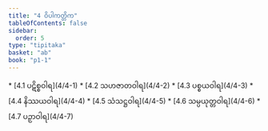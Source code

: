 ```yaml
---
title: "4 ဝိပါကတ္တိက"
tableOfContents: false
sidebar:
  order: 5
type: "tipitaka"
basket: "ab"
book: "p1-1"
---
```



<DynamicBreadcrumb />



<TableOfContents book="p1-1" section="4">
* [4.1 ပဋိစ္စဝါရ](4/4-1)
* [4.2 သဟဇာတဝါရ](4/4-2)
* [4.3 ပစ္စယဝါရ](4/4-3)
* [4.4 နိဿယဝါရ](4/4-4)
* [4.5 သံသဋ္ဌဝါရ](4/4-5)
* [4.6 သမ္ပယုတ္တဝါရ](4/4-6)
* [4.7 ပဉှာဝါရ](4/4-7)
</TableOfContents>
